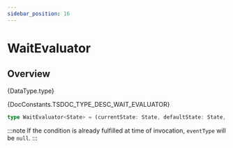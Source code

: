 ```yaml
---
sidebar_position: 16
---
```



# WaitEvaluator

## Overview

<TypeDisplay>{DataType.type}</TypeDisplay>

<MarkdownWrapper>{DocConstants.TSDOC_TYPE_DESC_WAIT_EVALUATOR}</MarkdownWrapper>

```ts
type WaitEvaluator<State> = (currentState: State, defaultState: State, eventType: StateChangeEventType | null) => boolean
```

:::note
If the condition is already fulfilled at time of invocation, `eventType` will be `null`.
:::
